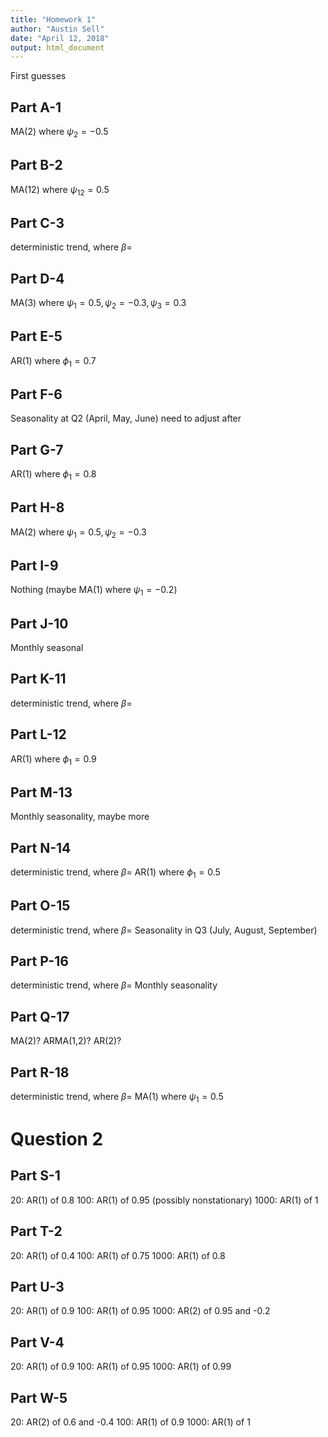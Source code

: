 ```yaml
---
title: "Homework 1"
author: "Austin Sell"
date: "April 12, 2018"
output: html_document
---
```


First guesses

## Part A-1

MA(2) where $\psi_2=-0.5$

## Part B-2

MA(12) where $\psi_{12}=0.5$

## Part C-3

deterministic trend, where $\beta=$

## Part D-4

MA(3) where $\psi_1=0.5, \psi_2=-0.3, \psi_3=0.3$

## Part E-5

AR(1) where $\phi_1=0.7$

## Part F-6

Seasonality at Q2 (April, May, June)
need to adjust after

## Part G-7

AR(1) where $\phi_1=0.8$

## Part H-8

MA(2) where $\psi_1=0.5, \psi_2=-0.3$

## Part I-9

Nothing (maybe MA(1) where $\psi_1=-0.2$)

## Part J-10

Monthly seasonal

## Part K-11

deterministic trend, where $\beta=$

## Part L-12

AR(1) where $\phi_1=0.9$

## Part M-13

Monthly seasonality, maybe more

## Part N-14

deterministic trend, where $\beta=$
AR(1) where $\phi_1=0.5$

## Part O-15

deterministic trend, where $\beta=$
Seasonality in Q3 (July, August, September)

## Part P-16

deterministic trend, where $\beta=$
Monthly seasonality

## Part Q-17

MA(2)? ARMA(1,2)?  AR(2)?

## Part R-18

deterministic trend, where $\beta=$
MA(1) where $\psi_1=0.5$

# Question 2

## Part S-1

20:   AR(1) of 0.8
100:  AR(1) of 0.95 (possibly nonstationary)
1000: AR(1) of 1

## Part T-2

20:   AR(1) of 0.4
100:  AR(1) of 0.75
1000: AR(1) of 0.8

## Part U-3

20:   AR(1) of 0.9
100:  AR(1) of 0.95
1000: AR(2) of 0.95 and -0.2

## Part V-4

20:   AR(1) of 0.9
100:  AR(1) of 0.95
1000: AR(1) of 0.99

## Part W-5

20:   AR(2) of 0.6 and -0.4
100:  AR(1) of 0.9
1000: AR(1) of 1

